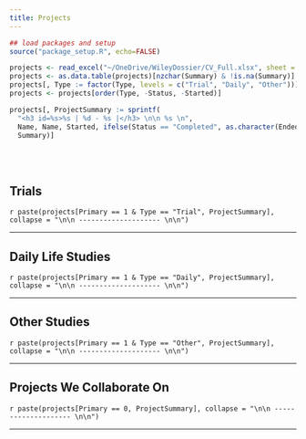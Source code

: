 ---
title: Projects
---

```{r load_packages, message=FALSE, warning=FALSE, include=FALSE} 

## load packages and setup
source("package_setup.R", echo=FALSE)

projects <- read_excel("~/OneDrive/WileyDossier/CV_Full.xlsx", sheet = "Projects")
projects <- as.data.table(projects)[nzchar(Summary) & !is.na(Summary)]
projects[, Type := factor(Type, levels = c("Trial", "Daily", "Other"))]
projects <- projects[order(Type, -Status, -Started)]

projects[, ProjectSummary := sprintf(
  "<h3 id=%s>%s | %d - %s |</h3> \n\n %s \n",
  Name, Name, Started, ifelse(Status == "Completed", as.character(Ended), "current"),
  Summary)]

```

<br></br>

## Trials

`r paste(projects[Primary == 1 & Type == "Trial", ProjectSummary], collapse = "\n\n -------------------- \n\n")`

----------------------

## Daily Life Studies

`r paste(projects[Primary == 1 & Type == "Daily", ProjectSummary], collapse = "\n\n -------------------- \n\n")`

----------------------

## Other Studies

`r paste(projects[Primary == 1 & Type == "Other", ProjectSummary], collapse = "\n\n -------------------- \n\n")`

----------------------


<h2 id="collaborations">Projects We Collaborate On</h2>

`r paste(projects[Primary == 0, ProjectSummary], collapse = "\n\n -------------------- \n\n")`

----------------------
